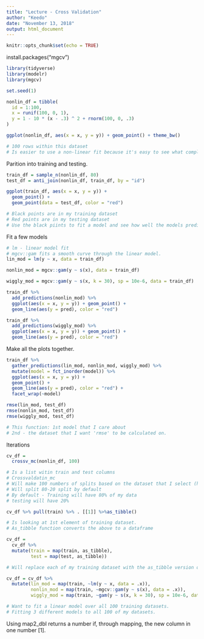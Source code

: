 ```yaml
---
title: "Lecture - Cross Validation"
author: "Keedo"
date: "November 13, 2018"
output: html_document
---
```


```r
knitr::opts_chunk$set(echo = TRUE)
```


install.packages("mgcv")
```r
library(tidyverse)
library(modelr)
library(mgcv)

set.seed(1)
```

```r
nonlin_df = tibble(
  id = 1:100,
  x = runif(100, 0, 1),
  y = 1 - 10 * (x - .3) ^ 2 + rnorm(100, 0, .3)
)

ggplot(nonlin_df, aes(x = x, y = y)) + geom_point() + theme_bw()

# 100 rows within this dataset
# Is easier to use a non-linear fit because it's easy to see what complexity looks like if all I have is an X and Y variable.
```
Parition into training and testing.

```r
train_df = sample_n(nonlin_df, 80)
test_df = anti_join(nonlin_df, train_df, by = "id")

ggplot(train_df, aes(x = x, y = y)) + 
  geom_point() + 
  geom_point(data = test_df, color = "red")

# Black points are in my training dataset
# Red points are in my testing dataset
# Use the black piints to fit a model and see how well the models predict the points in red
```

Fit a few models

```r
# lm - linear model fit
# mgcv::gam fits a smooth curve through the linear model.
lin_mod = lm(y ~ x, data = train_df)

nonlin_mod = mgcv::gam(y ~ s(x), data = train_df)

wiggly_mod = mgcv::gam(y ~ s(x, k = 30), sp = 10e-6, data = train_df)

train_df %>% 
  add_predictions(nonlin_mod) %>% 
  ggplot(aes(x = x, y = y)) + geom_point() + 
  geom_line(aes(y = pred), color = "red")

train_df %>% 
  add_predictions(wiggly_mod) %>% 
  ggplot(aes(x = x, y = y)) + geom_point() + 
  geom_line(aes(y = pred), color = "red")
```

Make all the plots together.
```r
train_df %>% 
  gather_predictions(lin_mod, nonlin_mod, wiggly_mod) %>% 
  mutate(model = fct_inorder(model)) %>% 
  ggplot(aes(x = x, y = y)) + 
  geom_point() + 
  geom_line(aes(y = pred), color = "red") + 
  facet_wrap(~model)
```

```r
rmse(lin_mod, test_df)
rmse(nonlin_mod, test_df)
rmse(wiggly_mod, test_df)

# This function: 1st model that I care about
# 2nd - the dataset that I want 'rmse' to be calculated on.
```

Iterations
```r
cv_df = 
  crossv_mc(nonlin_df, 100) 

# Is a list witin train and test columns
# Crossvaldatin_mc
# Will make 100 numbers of splits based on the dataset that I select (here is nonlin_df)
# Will split 80-20 split by default
# By default - Training will have 80% of my data
# testing will have 20%
```

```r
cv_df %>% pull(train) %>% . [[1]] %>%as_tibble()

# Is looking at 1st element of training dataset.
# As_tibble function converts the above to a dataframe
```

```r
cv_df =
  cv_df %>% 
  mutate(train = map(train, as_tibble),
         test = map(test, as_tibble))

# Will replace each of my training dataset with the as_tibble version of those datasets. 
```

 

```r
cv_df = cv_df %>% 
  mutate(lin_mod = map(train, ~lm(y ~ x, data = .x)),
         nonlin_mod = map(train, ~mgcv::gam(y ~ s(x), data = .x)),
         wiggly_mod = map(train, ~gam(y ~ s(x, k = 30), sp = 10e-6, data = .x))) 

# Want to fit a linear model over all 100 training datasets.
# Fitting 3 different models to all 100 of my datasets.
```

Using map2_dbl returns a number if, through mapping, the new column in one number [1].